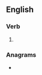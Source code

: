 {{also|consolidâtes}}

==English==

===Verb===
{{head|en|verb form}}

# {{en-third-person singular of|consolidate}}

===Anagrams===
* {{l|en|disconsolate}}